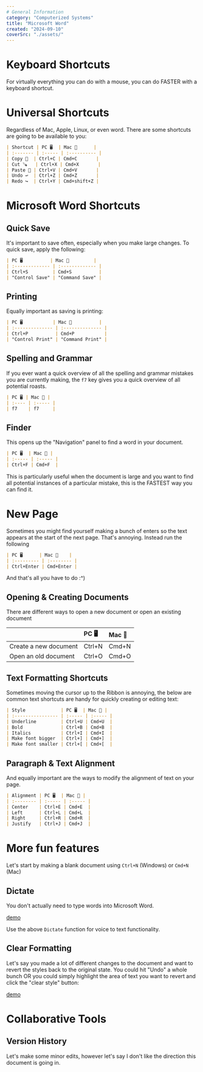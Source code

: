 ```yaml
---
# General Information
category: "Computerized Systems"
title: "Microsoft Word"
created: "2024-09-10"
coverSrc: "./assets/"
---
```


# Keyboard Shortcuts

For virtually everything you can do with a mouse, you can do FASTER with a keyboard shortcut.

# Universal Shortcuts

Regardless of Mac, Apple, Linux, or even word. There are some shortcuts are going to be available to you:

```md
| Shortcut | PC 🖥️  | Mac 🍎      |
| :------- | :----- | :---------- |
| Copy 📑  | Ctrl+C | Cmd+C       |
| Cut 🪚   | Ctrl+X | Cmd+X       |
| Paste 🔩 | Ctrl+V | Cmd+V       |
| Undo ↩️  | Ctrl+Z | Cmd+Z       |
| Redo ↪️  | Ctrl+Y | Cmd+shift+Z |
```

# Microsoft Word Shortcuts

## Quick Save

It's important to save often, especially when you make large changes. To quick save, apply the following:

```md
| PC 🖥️          | Mac 🍎         |
| :------------- | :------------- |
| Ctrl+S         | Cmd+S          |
| "Control Save" | "Command Save" |
```

## Printing

Equally important as saving is printing:

```md
| PC 🖥️           | Mac 🍎          |
| :-------------- | :-------------- |
| Ctrl+P          | Cmd+P           |
| "Control Print" | "Command Print" |
```

## Spelling and Grammar

If you ever want a quick overview of all the spelling and grammar mistakes you are currently making, the `f7` key gives you a quick overview of all potential roasts.

```md
| PC 🖥️ | Mac 🍎 |
| :---- | :----- |
| f7    | f7     |
```

## Finder

This opens up the "Navigation" panel to find a word in your document.

```md
| PC 🖥️  | Mac 🍎 |
| :----- | :----- |
| Ctrl+F | Cmd+F  |
```

This is particularly useful when the document is large and you want to find all potential instances of a particular mistake, this is the FASTEST way you can find it.

# New Page

Sometimes you might find yourself making a bunch of enters so the text appears at the start of the next page. That's annoying. Instead run the following

```md
| PC 🖥️      | Mac 🍎    |
| :--------- | :-------- |
| Ctrl+Enter | Cmd+Enter |
```

And that's all you have to do :^)

## Opening & Creating Documents

There are different ways to open a new document or open an existing document

|                       | PC 🖥️  | Mac 🍎 |
| :-------------------- | :----- | :----- |
| Create a new document | Ctrl+N | Cmd+N  |
| Open an old document  | Ctrl+O | Cmd+O  |

## Text Formatting Shortcuts

Sometimes moving the cursor up to the Ribbon is annoying, the below are common text shortcuts are handy for quickly creating or editing text:

```md
| Style             | PC 🖥️  | Mac 🍎 |
| :---------------- | :----- | :----- |
| Underline         | Ctrl+U | Cmd+U  |
| Bold              | Ctrl+B | Cmd+B  |
| Italics           | Ctrl+I | Cmd+I  |
| Make font bigger  | Ctrl+] | Cmd+]  |
| Make font smaller | Ctrl+[ | Cmd+[  |
```

## Paragraph & Text Alignment

And equally important are the ways to modify the alignment of text on your page.

```md
| Alignment | PC 🖥️  | Mac 🍎 |
| :-------- | :----- | :----- |
| Center    | Ctrl+E | Cmd+E  |
| Left      | Ctrl+L | Cmd+L  |
| Right     | Ctrl+R | Cmd+R  |
| Justify   | Ctrl+J | Cmd+J  |
```

# More fun features

Let's start by making a blank document using `Ctrl+N` (Windows) or `Cmd+N` (Mac)

## Dictate

You don't actually need to type words into Microsoft Word.

[demo](./assets/1.png)

Use the above `Dictate` function for voice to text functionality.

## Clear Formatting

Let's say you made a lot of different changes to the document and want to revert the styles back to the original state. You could hit "Undo" a whole bunch OR you could simply highlight the area of text you want to revert and click the "clear style" button:

[demo](./assets/2.png)

# Collaborative Tools

## Version History

Let's make some minor edits, however let's say I don't like the direction this document is going in.
